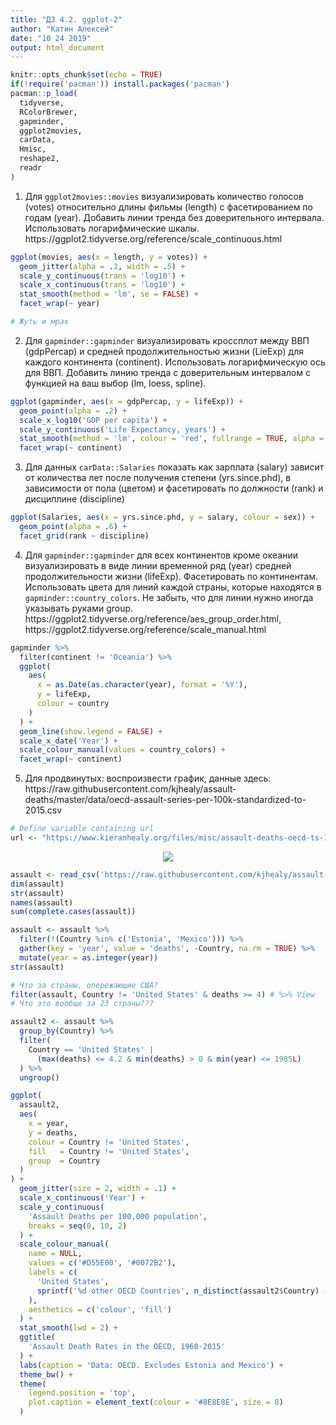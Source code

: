 ```yaml
---
title: "ДЗ 4.2. ggplot-2"
author: "Катин Алексей"
date: "10 24 2019"
output: html_document
---
```


```r
knitr::opts_chunk$set(echo = TRUE)
if(!require('pacman')) install.packages('pacman')
pacman::p_load(
  tidyverse,
  RColorBrewer,
  gapminder,
  ggplot2movies,
  carData,
  Hmisc,
  reshape2,
  readr
)
```

1. Для `ggplot2movies::movies` визуализировать количество голосов (votes) относительно длины фильмы (length) с фасетированием по годам (year). Добавить линии тренда без доверительного интервала. Использовать логарифмические шкалы. https://ggplot2.tidyverse.org/reference/scale_continuous.html

```r
ggplot(movies, aes(x = length, y = votes)) +
  geom_jitter(alpha = .2, width = .5) +
  scale_y_continuous(trans = 'log10') +
  scale_x_continuous(trans = 'log10') +
  stat_smooth(method = 'lm', se = FALSE) +
  facet_wrap(~ year)

# Жуть и мрак
```

2. Для `gapminder::gapminder` визуализировать кроссплот между ВВП (gdpPercap) и средней продолжительностью жизни (LieExp) для каждого континента (continent). Использовать логарифмическую ось для ВВП. Добавить линию тренда с доверительным интервалом c функцией на ваш выбор (lm, loess, spline).

```r
ggplot(gapminder, aes(x = gdpPercap, y = lifeExp)) +
  geom_point(alpha = .2) +
  scale_x_log10('GDP per capita') +
  scale_y_continuous('Life Expectancy, years') +
  stat_smooth(method = 'lm', colour = 'red', fullrange = TRUE, alpha = .6) +
  facet_wrap(~ continent)
```

3. Для данных `carData::Salaries` показать как зарплата (salary) зависит от количества лет после получения степени (yrs.since.phd), в зависимости от пола (цветом) и фасетировать по должности (rank) и дисциплине (discipline)

```r
ggplot(Salaries, aes(x = yrs.since.phd, y = salary, colour = sex)) +
  geom_point(alpha = .6) +
  facet_grid(rank ~ discipline)
```

4. Для `gapminder::gapminder` для всех континентов кроме океании визуализировать в виде линии временной ряд (year) средней продолжительности жизни (lifeExp). Фасетировать по континентам. Использовать цвета для линий каждой страны, которые находятся в `gapminder::country_colors`. Не забыть, что для линии нужно иногда указывать руками group. https://ggplot2.tidyverse.org/reference/aes_group_order.html, 
https://ggplot2.tidyverse.org/reference/scale_manual.html

```r
gapminder %>%
  filter(continent != 'Oceania') %>%
  ggplot(
    aes(
      x = as.Date(as.character(year), format = '%Y'),
      y = lifeExp,
      colour = country
    )
  ) +
  geom_line(show.legend = FALSE) +
  scale_x_date('Year') +
  scale_colour_manual(values = country_colors) +
  facet_wrap(~ continent)
```

5. Для продвинутых: воспроизвести график, данные здесь: https://raw.githubusercontent.com/kjhealy/assault-deaths/master/data/oecd-assault-series-per-100k-standardized-to-2015.csv 

```r
# Define variable containing url
url <- "https://www.kieranhealy.org/files/misc/assault-deaths-oecd-ts-1960-2015.png"
```
<center><img src="`r url`"></center>

```r
assault <- read_csv('https://raw.githubusercontent.com/kjhealy/assault-deaths/master/data/oecd-assault-series-per-100k-standardized-to-2015.csv')
dim(assault)
str(assault)
names(assault)
sum(complete.cases(assault))

assault <- assault %>%
  filter(!(Country %in% c('Estonia', 'Mexico'))) %>%
  gather(key = 'year', value = 'deaths', -Country, na.rm = TRUE) %>%
  mutate(year = as.integer(year))
str(assault)

# Что за страны, опережающие США?
filter(assault, Country != 'United States' & deaths >= 4) # %>% View
# Что это вообще за 23 страны???

assault2 <- assault %>%
  group_by(Country) %>%
  filter(
    Country == 'United States' |
      (max(deaths) <= 4.2 & min(deaths) > 0 & min(year) <= 1985L)
  ) %>%
  ungroup()

ggplot(
  assault2,
  aes(
    x = year,
    y = deaths,
    colour = Country != 'United States',
    fill   = Country != 'United States',
    group  = Country
  )
) +
  geom_jitter(size = 2, width = .1) +
  scale_x_continuous('Year') +
  scale_y_continuous(
    'Assault Deaths per 100,000 population',
    breaks = seq(0, 10, 2)
  ) +
  scale_colour_manual(
    name = NULL,
    values = c('#D55E00', '#0072B2'),
    labels = c(
      'United States',
      sprintf('%d other OECD Countries', n_distinct(assault2$Country) - 1)
    ),
    aesthetics = c('colour', 'fill')
  ) +
  stat_smooth(lwd = 2) +
  ggtitle(
    'Assault Death Rates in the OECD, 1960-2015'
  ) +
  labs(caption = 'Data: OECD. Excludes Estonia and Mexico') +
  theme_bw() +
  theme(
    legend.position = 'top',
    plot.caption = element_text(colour = '#8E8E8E', size = 8)
  )
```